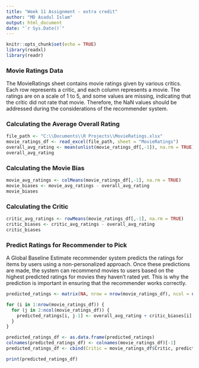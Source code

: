 ---
title: "Week 11 Assignment - extra credit"
author: "MD Asadul Islam"
output: html_document
date: "`r Sys.Date()`"
---

```{r setup, include=FALSE}
knitr::opts_chunk$set(echo = TRUE)
library(readxl)
library(readr)
```

### Movie Ratings Data

The MovieRatings sheet contains movie ratings given by various critics. Each row represents a critic, and each column represents a movie. The ratings are on a scale of 1 to 5, and some values are missing, indicating that the critic did not rate that movie. Therefore, the NaN values should be addressed during the considerations of the recommender system.

### Calculating the Average Overall Rating

```{r read data and calculate}
file_path <- "C:\\Documents\\R Projects\\MovieRatings.xlsx"
movie_ratings_df <- read_excel(file_path, sheet = "MovieRatings")
overall_avg_rating <- mean(unlist(movie_ratings_df[,-1]), na.rm = TRUE)
overall_avg_rating
```

### Calculating the Movie Bias

```{r movie bias}
movie_avg_ratings <- colMeans(movie_ratings_df[,-1], na.rm = TRUE)
movie_biases <- movie_avg_ratings - overall_avg_rating
movie_biases
```
### Calculating the Critic
```{r code for critic bias}
critic_avg_ratings <- rowMeans(movie_ratings_df[,-1], na.rm = TRUE)
critic_biases <- critic_avg_ratings - overall_avg_rating
critic_biases

```
### Predict Ratings for Recommender to Pick
A Global Baseline Estimate recommender system predicts the ratings for items by users using a non-personalized approach. Once these predictions are made, the system can recommend movies to users based on the highest predicted ratings for movies they haven't rated yet. This is why the prediction is important in ensuring that the recommender works correctly. 

```{r code for prediction}

predicted_ratings <- matrix(NA, nrow = nrow(movie_ratings_df), ncol = ncol(movie_ratings_df)-1)

for (i in 1:nrow(movie_ratings_df)) {
  for (j in 2:ncol(movie_ratings_df)) {
    predicted_ratings[i, j-1] <- overall_avg_rating + critic_biases[i] + movie_biases[j-1]
  }
}

predicted_ratings_df <- as.data.frame(predicted_ratings)
colnames(predicted_ratings_df) <- colnames(movie_ratings_df)[-1]
predicted_ratings_df <- cbind(Critic = movie_ratings_df$Critic, predicted_ratings_df)

print(predicted_ratings_df)


```



